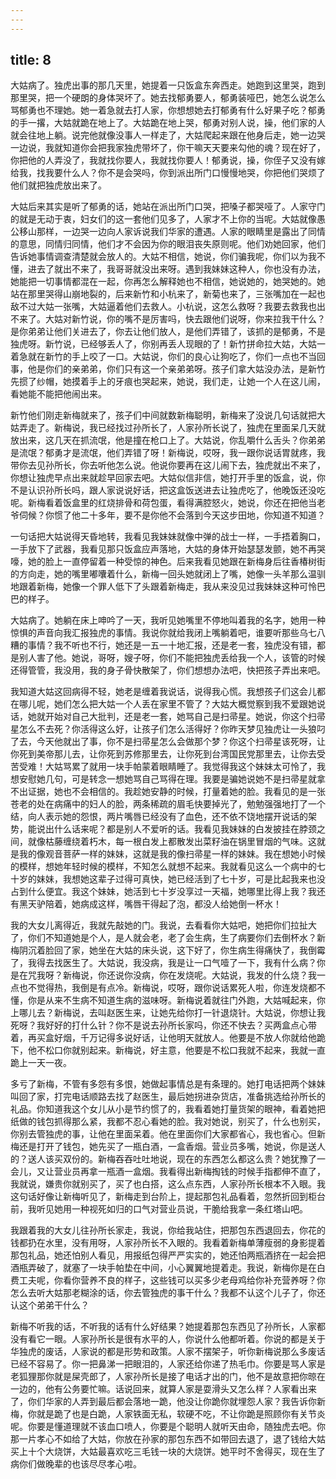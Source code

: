 ```yaml
---
---
---
```

title: 8
---




大姑病了。独虎出事的那几天里，她提着一只饭盒东奔西走。她跑到这里哭，跑到那里哭，把一个硬朗的身体哭坏了。她去找郁勇要人，郁勇装哑巴，她怎么说怎么骂郁勇也不理她。她一着急就去打人家，你想想她去打郁勇有什么好果子吃？郁勇的手一撂，大姑就跪在地上了。大姑跪在地上哭，郁勇对别人说，操，他们家的人就会往地上躺。说完他就像没事人一样走了，大姑爬起来跟在他身后走，她一边哭一边说，我就知道你会把我家独虎带坏了，你干嘛天天要来勾他的魂？现在好了，你把他的人弄没了，我就找你要人，我就找你要人！郁勇说，操，你侄子又没有嫁给我，找我要什么人？你不是会哭吗，你到派出所门口慢慢地哭，你把他们哭烦了他们就把独虎放出来了。

大姑后来其实是听了郁勇的话，她站在派出所门口哭，把嗓子都哭哑了。人家守门的就是无动于衷，妇女们的这一套他们见多了，人家才不上你的当呢。大姑就像愚公移山那样，一边哭一边向人家诉说我们华家的遭遇。人家的眼睛里是露出了同情的意思，同情归同情，他们才不会因为你的眼泪丧失原则呢。他们劝她回家，他们告诉她事情调查清楚就会放人的。大姑不相信，她说，你们骗我呢，你们以为我不懂，进去了就出不来了，我哥哥就没出来呀。遇到我妹妹这种人，你也没有办法，她能把一切事情都混在一起，你再怎么解释她也不相信，她说她的，她哭她的。她站在那里哭得山崩地裂的，后来新竹和小杭来了，新菊也来了，三张嘴加在一起也敌不过大姑一张嘴，大姑逼着他们去救人。小杭说，这怎么救呀？我要去救我也出不来了。大姑对新竹说，你的嘴不是厉害吗，快去跟他们说呀，你来拉我干什么？是你弟弟让他们关进去了，你去让他们放人，是他们弄错了，该抓的是郁勇，不是独虎呀。新竹说，已经够丢人了，你别再丢人现眼的了！新竹拼命拉大姑，大姑一着急就在新竹的手上咬了一口。大姑说，你们的良心让狗吃了，你们一点也不当回事，他是你们的亲弟弟，你们只有这一个亲弟弟呀。孩子们拿大姑没办法，是新竹先掼了纱帽，她摸着手上的牙痕也哭起来，她说，我们走，让她一个人在这儿闹，看她能不能把他闹出来。

新竹他们刚走新梅就来了，孩子们中间就数新梅聪明，新梅来了没说几句话就把大姑弄走了。新梅说，我已经找过孙所长了，人家孙所长说了，独虎在里面呆几天就放出来，这几天在抓流氓，他是撞在枪口上了。大姑说，你乱嚼什么舌头？你弟弟是流氓？郁勇才是流氓，他们弄错了呀！新梅说，哎呀，我一跟你说话胃就疼，我带你去见孙所长，你去听他怎么说。他说你要再在这儿闹下去，独虎就出不来了，你想让独虎早点出来就趁早回家去吧。大姑似信非信，她打开手里的饭盒，说，你不是认识孙所长吗，跟人家说说好话，把这盒饭送进去让独虎吃了，他晚饭还没吃呢。新梅看着饭盒里的红烧排骨和荷包蛋，看得满腔怒火，她说，你还在把他当老爷伺候？你惯了他二十多年，要不是你他不会落到今天这步田地，你知道不知道？

一句话把大姑说得天昏地转，我看见我妹妹就像中弹的战士一样，一手捂着胸口，一手放下了武器，我看见那只饭盒应声落地，大姑的身体开始瑟瑟发颤，她不再哭嚎，她的脸上一直停留着一种受惊的神色。后来我看见她跟在新梅身后往香椿树街的方向走，她的嘴里嘟囔着什么，新梅一回头她就闭上了嘴，她像一头羊那么温驯地跟着新梅，她像一个罪人低下了头跟着新梅走，我从来没见过我妹妹这种可怜巴巴的样子。

大姑病了。她躺在床上呻吟了一天，我听见她嘴里不停地叫着我的名字，她用一种惊惧的声音向我汇报独虎的事情。我说你就给我闭上嘴躺着吧，谁要听那些乌七八糟的事情？我不听也不行，她还是一五一十地汇报，还是老一套，独虎没有错，都是别人害了他。她说，哥呀，嫂子呀，你们不能把独虎丢给我一个人，该管的时候还得管管，我没用，我的身子骨快散架了，你们想想办法吧，快把孩子弄出来吧。

我知道大姑这回病得不轻，她老是缠着我说话，说得我心慌。我想孩子们这会儿都在哪儿呢，她们怎么把大姑一个人丢在家里不管了？大姑大概觉察到我不爱跟她说话，她就开始对自己大批判，还是老一套，她骂自己是扫帚星。她说，你这个扫帚星怎么不去死？你活得这么好，让孩子们怎么活得好？你昨天梦见独虎让一头狼叼了去，今天他就出了事，你不是扫帚星怎么会做那个梦？你这个扫帚星该死呀，让你死到美帝那儿去，让你死到苏修那里去，让你死到台湾国民党那里去，让你去受苦受难！大姑骂累了就用一块手帕蒙着眼睛睡了。我觉得我这个妹妹太可怜了，我想安慰她几句，可是转念一想她骂自己骂得在理。我要是骗她说她不是扫帚星就拿不出证据，她也不会相信的。我趁她安静的时候，打量着她的脸。我看见的是一张苍老的处在病痛中的妇人的脸，两条稀疏的眉毛快要掉光了，勉勉强强地打了一个结，向人表示她的怨恨，两片嘴唇已经没有了血色，还不依不饶地摆开说话的架势，能说出什么话来呢？都是别人不爱听的话。我看见我妹妹的白发披挂在脖颈之间，就像枯藤缠绕着朽木，每一根白发上都散发出菜籽油在锅里冒烟的气味。这就是我的像观音菩萨一样的妹妹，这就是我的像扫帚星一样的妹妹。我在想她小时候的模样，想她年轻时候的模样，不知怎么就想不起来。我就看见这么一个病中的七十岁的妹妹，我想她这辈子过得可真快，她已经活到了七十岁，可是比起我来也没占到什么便宜。我这个妹妹，她活到七十岁没享过一天福，她哪里比得上我？我还有黑天驴陪着，她病成这样，嘴唇干得起了泡，都没人给她倒一杯水！

我的大女儿离得近，我就先敲她的门。我说，去看看你大姑吧，她把你们拉扯大了，你们不知道她是个人，是人就会老，老了会生病，生了病要你们去倒杯水？新梅阴沉着脸回了家，她坐在大姑的床头说，这下好了，你生病生得痛快了，我倒霉了，我得去找医生了。大姑说，我没病，我是让一口气噎了一下，我有什么病？你是在咒我呀？新梅说，你还说你没病，你在发烧呢。大姑说，我发的什么烧？我一点也不觉得热，我倒是有点冷。新梅说，哎呀，跟你说话累死人啦，你连发烧都不懂，你是从来不生病不知道生病的滋味呀。新梅说着就往门外跑，大姑喊起来，你上哪儿去？新梅说，去叫赵医生来，让她先给你打一针退烧针。大姑说，你想让我死呀？我好好的打什么针？你不是说去孙所长家吗，你还不快去？买两盒点心带着，再买盒好烟，千万记得多说好话，让他明天就放人。他要是不放人你就给他跪下，他不松口你就别起来。新梅说，好主意，他要是不松口我就不起来，我就一直跪上一天一夜。

多亏了新梅，不管有多怨有多恨，她做起事情总是有条理的。她打电话把两个妹妹叫回了家，打完电话顺路去找了赵医生，最后她拐进杂货店，准备挑选给孙所长的礼品。你知道我这个女儿从小是节约惯了的，我看着她打量货架的眼神，看着她把纸做的钱包抓得那么紧，我都不忍心看她的脸。我对她说，别买了，什么也别买，你别去管独虎的事，让他在里面呆着。他在里面你们大家都省心，我也省心。但新梅还是打开了钱包，她先买了一瓶白酒，一盒香烟。营业员多嘴，她说，你是送人的？送人该买双份的。新梅吞吞吐吐地说，现在的东西怎么都这么贵？她犹豫了一会儿，又让营业员再拿一瓶酒一盒烟。我看得出新梅掏钱的时候手指都伸不直了，我就说，嫌贵你就别买了，买了也白搭，这么点东西，人家孙所长根本不入眼。我这句话好像让新梅听见了，新梅走到台阶上，提起那包礼品看着，忽然折回到柜台前，我听见她用一种视死如归的口气对营业员说，干脆给我拿一条红塔山吧。

我跟着我的大女儿往孙所长家走，我说，你给我站住，把那包东西退回去，你花的钱都扔在水里，没有用呀，人家孙所长不入眼的。我看着新梅单薄瘦弱的身影提着那包礼品，她还怕别人看见，用报纸包得严严实实的，她还怕两瓶酒挤在一起会把酒瓶弄破了，就塞了一块手帕垫在中间，小心翼翼地提着走。我说，新梅你是在白费工夫呢，你看你营养不良的样子，这些钱可以买多少老母鸡给你补充营养呀？你怎么去听大姑那老糊涂的话，你去管独虎的事干什么？我都不认这个儿子了，你还认这个弟弟干什么？

新梅不听我的话，不听我的话有什么好结果？她提着那包东西见了孙所长，人家都没有看它一眼。人家孙所长是很有水平的人，你说什么他都听着。你说的都是关于华独虎的废话，人家说的都是形势和政策。人家不摆架子，听你新梅说那么多废话已经不容易了。你一把鼻涕一把眼泪的，人家还给你递了热毛巾。你要是骂人家是老狐狸那你就是屎壳郎了，人家孙所长是接了电话才出的门，他不是故意把你晾在一边的，他有公务要忙嘛。话说回来，就算人家是耍滑头又怎么样？人家看出来了，你们华家的人弄到最后都会落地一跪，他没让你跪你就埋怨人家？我告诉你新梅，你就是跪了也是白跪，人家铁面无私，软硬不吃，不让你跪是照顾你有关节炎呢。你要是懂道理就不该血口喷人，你要是个聪明人就听天由命，随独虎去吧。你那一片孝心不如给了大姑，你放在孙家的那包东西不如带回去退了，退了钱给大姑买上十个大烧饼，大姑最喜欢吃三毛钱一块的大烧饼。她平时不舍得买，现在生了病你们做晚辈的也该尽尽孝心啦。